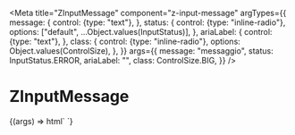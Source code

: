
<Meta
  title="ZInputMessage"
  component="z-input-message"
  argTypes={{
    message: {
      control: {type: "text"},
    },
    status: {
      control: {type: "inline-radio"},
      options: ["default", ...Object.values(InputStatus)],
    },
    ariaLabel: {
      control: {type: "text"},
    },
    class: {
      control: {type: "inline-radio"},
      options: Object.values(ControlSize),
    },
  }}
  args={{
    message: "messaggio",
    status: InputStatus.ERROR,
    ariaLabel: "",
    class: ControlSize.BIG,
  }}
/>

# ZInputMessage

<Canvas>
  <Story name="ZInputMessage">
    {(args) => html`
      <z-input-message
        message=${args.message}
        status=${args.status}
        aria-label=${args.ariaLabel}
        class=${args.class}
      ></z-input-message>
    `}
  </Story>
</Canvas>

<ArgsTable of="z-input-message" />
